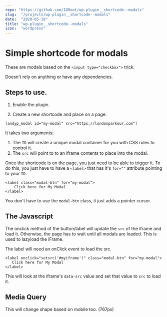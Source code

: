 ```yaml
---
repo: "https://github.com/IORoot/wp-plugin__shortcode--modals"
slug:  "/projects/wp-plugin__shortcode--modals"
date:  "2020-05-18"
title: "wp-plugin__shortcode--modals"
icon:  "wordpress"
---
```

# Simple shortcode for modals

These are modals based on the `<input type="checkbox">` trick.

Doesn't rely on anything or have any dependencies.

## Steps to use.

1. Enable the plugin.

2. Create a new shortcode and place on a page:

```
[andyp_modal id="my-modal" src="https://londonparkour.com"]
```

It takes two arguments:
1. The `ID` will create a unique modal container for you with CSS rules to control it.
2. The `src` will point to to an iframe contents to place into the modal.
   
Once the shortcode is on the page, you just need to be able to trigger it. To do this, you
just have to have a `<label>` that has it's `for=""` attribute pointing to your `ID`.

```
<label class="modal-btn" for="my-modal">
    Click here for My Modal
</label>
```

You don't have to use the `modal-btn` class, it just adds a pointer cursor.


## The Javascript

The onclick method of the button/label will update the `src` of the iframe and load it.
Otherwise, the page has to wait until all modals are loaded.
This is used to lazyload the iFrame.

The label will need an onClick event to load the src.
 
 ```
<label onclick="setsrc('#myiframe')" class="modal-btn" for="my-modal">
    Click here for My Modal
</label>
```

This will look at the iframe's `data-src` value and set that value to `src` to load it.

## Media Query

This will change shape based on mobile too. (767px)